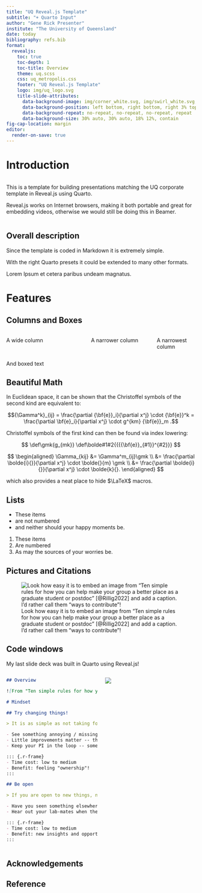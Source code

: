 ```yaml
---
title: "UQ Reveal.js Template"
subtitle: "+ Quarto Input"
author: "Gene Rick Presenter"
institute: "The University of Queensland"
date: today
bibliography: refs.bib
format: 
  revealjs:
    toc: true
    toc-depth: 1
    toc-title: Overview
    theme: uq.scss
    css: uq_metropolis.css
    footer: "UQ Reveal.js Template"
    logo: img/uq_logo.svg
    title-slide-attributes:
      data-background-image: img/corner_white.svg, img/swirl_white.svg, img/uq_logo0.svg, img/uq_title_center.png
      data-background-position: left bottom, right bottom, right 3% top, left bottom
      data-background-repeat: no-repeat, no-repeat, no-repeat, repeat
      data-background-size: 30% auto, 30% auto, 18% 12%, contain
fig-cap-location: margin
editor:
  render-on-save: true
---
```


# Introduction {
  data-background-color="var(--uqviolet)"
  data-background-image="img/corner_uqviolet.svg, img/swirl_uqviolet.svg, img/uq_logo0.svg, img/htmlsplash.jpg"
  data-background-position="50vw bottom, right bottom, right 3% top, 50vw bottom"
  data-background-repeat="no-repeat, no-repeat, no-repeat, no-repeat"
  data-background-size="15% auto, 15% auto, 18% 12%, auto 100vw"
}

:::: {.columns}
::: {.column width="50%"}
This is a template for building presentations matching the UQ corporate template in Reveal.js using Quarto.

Reveal.js works on Internet browsers, making it both portable and great for embedding videos, otherwise we would still be doing this in Beamer.
:::
::::

## Overall description

Since the template is coded in Markdown it is extremely simple.

With the right Quarto presets it could be extended to many other formats.

Lorem Ipsum et cetera paribus undeam magnatus.

# Features

## Columns and Boxes

:::: {.columns}
::: {.column width="40%"}
A wide column
:::

::: {.column width="30%"}
A narrower column
:::

::: {.column width="20%"}
A narrowest column
:::
::::

::: {.r-frame}
And boxed text
:::

## Beautiful Math

In Euclidean space, it can be shown that the Christoffel symbols of the second kind are equivalent to:

$${\Gamma^k}_{ij} = \frac{\partial {\bf{e}}_i}{\partial x^j} \cdot {\bf{e}}^k = \frac{\partial \bf{e}_i}{\partial x^j} \cdot g^{km} {\bf{e}}_m .$$

Christoffel symbols of the first kind can then be found via index lowering:

::: {.hidden}
$$
 \def\gmk{g_{mk}}
 \def\bolde#1#2{{{{\bf{e}}_{#1}}^{#2}}}
$$
:::

$$
\begin{aligned}
\Gamma_{kij} &= \Gamma^m_{ij}\gmk \\
&= \frac{\partial \bolde{i}{}}{\partial x^j} \cdot \bolde{}{m} \gmk \\
&= \frac{\partial \bolde{i}{}}{\partial x^j} \cdot \bolde{k}{}.
\end{aligned}
$$

which also provides a neat place to hide $\LaTeX$ macros.

## Lists

- These items
- are not numbered
- and neither should your happy moments be.

1. These items
2. Are numbered
3. As may the sources of your worries be.


## Pictures and Citations

![Look how easy it is to embed an image from "Ten simple rules for how you can help make your group a better place as a graduate student or postdoc" [@Rillig2022] and add a caption. I'd rather call them "ways to contribute"!](img/tenrules.png)

## Code windows

My last slide deck was built in Quarto using Reveal.js!

:::: {.columns}
::: {.column width="50%"}
```.markdown
## Overview

![From "Ten simple rules for how you can help make your group a better place as a graduate student or postdoc" [@Rillig2022]. I'd rather call them "ways to contribute"!](tenrules.PNG)

# Mindset

## Try changing things!

> It is as simple as not taking for granted how things are currently, and asking how they can be better.

- See something annoying / missing? Ask how you might fix it.
- Little improvements matter -- they build up over time.
- Keep your PI in the loop -- some things _can't_ be changed.

::: {.r-frame}
- Time cost: low to medium
- Benefit: feeling "ownership"!
:::

## Be open

> If you are open to new things, new opportunities might also open up to you, and you contribute actively to a very positive aspect of lab culture that cannot be prescribed.

- Have you seen something elsewhere? Why not try it here?
- Hear out your lab-mates when their viewpoints or experiences differ from yours.

::: {.r-frame}
- Time cost: low to medium
- Benefit: new insights and opportunities
:::
```
:::

::: {.column width="50%"}
![](img/slide_display.png)
:::
::::

## Acknowledgements

## Reference

